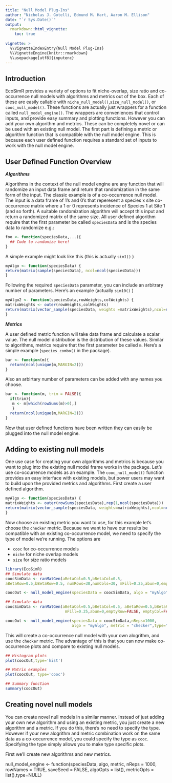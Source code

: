 ```yaml
---
title: "Null Model Plug-Ins"
author: "Nicholas J. Gotelli, Edmund M. Hart, Aaron M. Ellison"
date: "`r Sys.Date()`"
output: 
  rmarkdown::html_vignette:
    toc: true
    
vignette: >
  %\VignetteIndexEntry{Null Model Plug-Ins}
  %\VignetteEngine{knitr::rmarkdown}
  %\usepackage[utf8]{inputenc}
---
```


## Introduction

EcoSimR provides a variety of options to fit niche-overlap, size ratio and  co-occurrence null models with algorithms and metrics out of the box.  Each of these are easily callable with `niche_null_model()`,`size_null_model()`, or `cooc_null_model()`.  These functions are actually just wrappers for a function called `null_model_engine()`. The wrappers are conveniences that control inputs, and provide easy summary and plotting functions.  However you can add your own algorithm and metrics.  These can be completely novel or can be used with an existing null model. The first part is defining a metric or algorithm function that is compatible with the null model engine.  This is because each user defined function requires a standard set of inputs to work with the null model engine.  

## User Defined Function Overview

_**Algorithms**_ 

Algorithms in the context of the null model engine are any function that will randomize an input data frame and return that randomization in the same form of the input.  The classic example is of a co-occurrence null model.  The input is a data frame of 1's and 0's that reperesent a species x site co-occurrence matrix where a 1 or 0 represents incidence of Species 1 at Site 1 (and so forth).  A suitable randomization algorithm will accept this input and return a randomized matrix of the same size.  All user defined algorithm require that the first parameter be called `speciesData` and is the species data to randomize e.g.:

```r
foo <- function(speciesData,...){
  ## Code to randomize here!
}
```

A simple example might look like this (this is actually `sim1()` )

```r
myAlgo <- function(speciesData) {
return(matrix(sample(speciesData), ncol=ncol(speciesData)))
}
```

Following the required `speciesData` parameter, you can include an arbitrary number of parameters.  Here's an example (actually `sim10()` )

```r
myAlgo2 <- function(speciesData,rowWeights,colWeights) {
matrixWeights <- outer(rowWeights,colWeights)
return(matrix(vector_sample(speciesData, weights =matrixWeights),ncol=ncol(speciesData)))
} 
```

_**Metrics**_ 

A user defined metric function will take data frame and calculate a scalar value. The null model distribution is the distribution of these values.  Similar to algorithms, metrics require that the first parameter be called `m`.  Here's a simple example (`species_combo()` in the package).

```r
bar <- function(m){
  return(ncol(unique(m,MARGIN=2))) 
}
```

Also an arbirtary number of parameters can be added with any names you choose.

```r
bar <- function(m, trim = FALSE){
  if(trim){
   m <- m[which(rowSums(m)>0),] 
   }
  return(ncol(unique(m,MARGIN=2))) 
}
```

Now that user defined functions have been written they can easily be plugged into the null model engine. 

## Adding to existing null models

One use case for creating your own algorithms and metrics is because you want to plug into the existing null model frame works in the package.  Let's use co-occurrence models as an example. The `cooc_null_model()` function provides an easy interface with existing models, but power users may want to build upon the provided metrics and algorithms.  First create a user defined algorithm.

```r
myAlgo <- function(speciesData) {
matrixWeights <- outer(rowSums(speciesData),rep(1,ncol(speciesData)))
return(matrix(vector_sample(speciesData, weights=matrixWeights),ncol=ncol(speciesData)))
}
```

Now choose an existing metric you want to use, for this example let's choose the `checker` metric. Because we want to have our results be compatible with an existing co-occurrence model, we need to specify the type of model we're running.  The options are

* `cooc` for co-occurrence models
* `niche` for niche overlap models
* `size` for size ratio models


```r
library(EcoSimR)
## Simulate data
coocSimData <- ranMatGen(aBetaCol=0.5,bBetaCol=0.5,
aBetaRow=0.5,bBetaRow=0.5, numRows=30,numCols=30, mFill=0.25,abun=0,emptyRow=FALSE, emptyCol=FALSE)$m

coocOut <- null_model_engine(speciesData = coocSimData, algo = "myAlgo", metric = "checker",type="cooc",suppressProg = TRUE)

```

```r
## Simulate data
coocSimData <- ranMatGen(aBetaCol=0.5,bBetaCol=0.5, aBetaRow=0.5,bBetaRow=0.5, numRows=30,numCols=30, 
                          mFill=0.25,abun=0,emptyRow=FALSE, emptyCol=FALSE)$m

coocOut <- null_model_engine(speciesData = coocSimData,nReps=1000, 
                             algo = "myAlgo", metric = "checker",type="cooc")

```

This will create a co-occurrence null model with your own alogrithm, and use the `checker` metric.  The advantage of this is that you can now make co-occurrence plots and compare to existing null models.

```r
## Histogram plots
plot(coocOut,type='hist')
```
```r
## Matrix examples
plot(coocOut, type='cooc')

## Summary function
summary(coocOut)

```

## Creating novel null models

You can create novel null models in a similar manner. Instead of just adding your own new algorithm and using an existing metric, you just create a new algorithm and a metric. If you do this, there's no need to specify the type.  However if your new alogrithm and metric combination work on the same data as a co-occurrence model, you could specify the type as `cooc`.  Specifying the type simply allows you to make type specific plots.  

First we'll create new algorithms and new metrics.



null_model_engine <- function(speciesData, algo, metric, nReps = 1000, rowNames = TRUE, saveSeed = FALSE, algoOpts = list(), metricOpts = list(),type=NULL)

